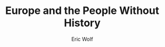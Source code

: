 ---
updated: 2020-08-16
title: 'Europe and the People Without History'
author: 'Eric Wolf'
published: true
cover: './europe-history.jpg'
type: ['antibook']
url: 'https://www.librarything.com/work/144612/'
---